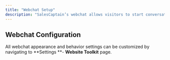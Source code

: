 ```yaml
---
title: "Webchat Setup"
description: "SalesCaptain’s webchat allows visitors to start conversations directly from your website by automatically routing new messages to your Inbox and helping your team respond faster. You can fully customize the widget’s look, behavior, and automated responses to fit your brand and business hours."
---
```


## **Webchat Configuration**

All webchat appearance and behavior settings can be customized by navigating to **Settings **- **Website Toolkit** page.